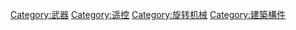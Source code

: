 {{catmain|遙控武器系統}}
{{Commonscat|Remote weapon systems}}

[[Category:武器|Category:武器]]
[[Category:遥控|Category:遥控]]
[[Category:旋转机械|Category:旋转机械]]
[[Category:建築構件|Category:建築構件]]